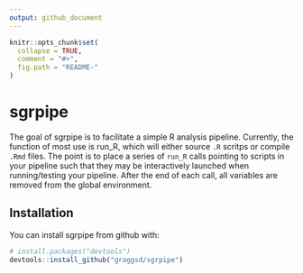 ```yaml
---
output: github_document
---
```


```r
knitr::opts_chunk$set(
  collapse = TRUE,
  comment = "#>",
  fig.path = "README-"
)
```

# sgrpipe

The goal of sgrpipe is to facilitate a simple R analysis pipeline. Currently,
the function of most use is run_R, which will either source `.R` scritps 
or compile `.Rmd` files. The point is to place a series of `run_R` calls 
pointing to scripts in your pipeline such that they may be interactively 
launched when running/testing your pipeline. After the end of each call, 
all variables are removed from the global environment.

## Installation

You can install sgrpipe from github with:

```r
# install.packages("devtools")
devtools::install_github("graggsd/sgrpipe")
```
